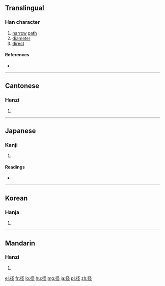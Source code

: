{{also|徑}}
==Translingual==
{{ja-forms|[[径]]|[[径]]|[[徑]]}}
===Han character===
{{Han char|rn=60|rad=彳|as=05|sn=8|four=|canj=竹人弓人一 (HONOM)|ids=⿰[[彳]][[𢀖]]}}

# [[narrow]] [[path]]
# [[diameter]]
# [[direct]]

====References====
* {{Han ref|kx=0365.411|dkj=10080|dj=0686.060|hdz=20818.010|uh=5F84|ud=24452}}

----

==Cantonese==

===Hanzi===
{{yue-hanzi|jyut=[[ging3]]|y=ging3|tra=徑}}

# {{defn|lang=yue|sort=彳05}}

----

==Japanese==

===Kanji===
{{ja-kanji|grade=4|rs=彳05}}

# {{defn|lang=ja|sort=彳05}}

====Readings====
* {{ja-readings|on=[[けい]] (kei)|kun=[[こみち]] (komichi), [[みち]] (michi), [[さしわたし]] (sashiwatashi)}}

----

==Korean==

===Hanja===
{{ko-hanja|hangeul=경|eumhun=|rv=gyeong|mr=kyŏng|y=kyeng}}

# {{defn|lang=ko|sort=彳05}}

----

==Mandarin==

===Hanzi===
{{cmn-hanzi|tra=徑|pin=[[dāi]] ([[dai1]]), [[jìng]] ([[jing4]])|wg=tai<sup>1</sup>, ching<sup>4</sup>}}

# {{defn|lang=cmn|sort=彳05}}

[[el:径]]
[[fr:径]]
[[lo:径]]
[[hu:径]]
[[mg:径]]
[[ja:径]]
[[pl:径]]
[[zh:径]]